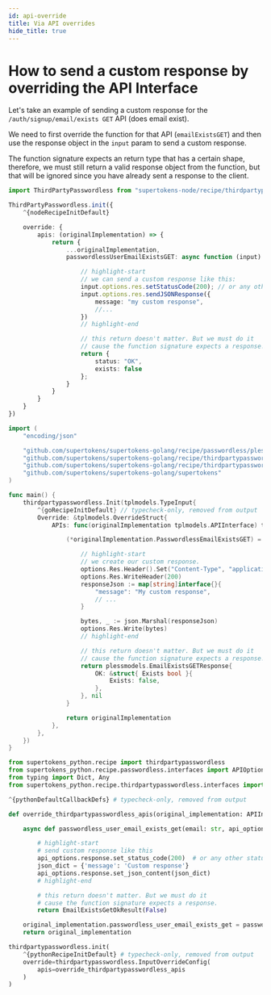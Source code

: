 ```yaml
---
id: api-override
title: Via API overrides
hide_title: true
---
```



# How to send a custom response by overriding the API Interface

Let's take an example of sending a custom response for the `/auth/signup/email/exists GET` API (does email exist).

We need to first override the function for that API (`emailExistsGET`) and then use the response object in the `input` param to send a custom response.

The function signature expects an return type that has a certain shape, therefore, we must still return a valid response object from the function, but that will be ignored since you have already sent a response to the client.

<BackendSDKTabs>
<TabItem value="nodejs">

```ts
import ThirdPartyPasswordless from "supertokens-node/recipe/thirdpartypasswordless";

ThirdPartyPasswordless.init({
    ^{nodeRecipeInitDefault}

    override: {
        apis: (originalImplementation) => {
            return {
                ...originalImplementation,
                passwordlessUserEmailExistsGET: async function (input) {

                    // highlight-start
                    // we can send a custom response like this:
                    input.options.res.setStatusCode(200); // or any other status code
                    input.options.res.sendJSONResponse({
                        message: "my custom response",
                        //...
                    })
                    // highlight-end

                    // this return doesn't matter. But we must do it
                    // cause the function signature expects a response.
                    return {
                        status: "OK",
                        exists: false
                    };
                }
            }
        }
    }
})
```

</TabItem>
<TabItem value="go">

```go
import (
	"encoding/json"

	"github.com/supertokens/supertokens-golang/recipe/passwordless/plessmodels"
	"github.com/supertokens/supertokens-golang/recipe/thirdpartypasswordless"
	"github.com/supertokens/supertokens-golang/recipe/thirdpartypasswordless/tplmodels"
	"github.com/supertokens/supertokens-golang/supertokens"
)

func main() {
	thirdpartypasswordless.Init(tplmodels.TypeInput{
        ^{goRecipeInitDefault} // typecheck-only, removed from output
		Override: &tplmodels.OverrideStruct{
			APIs: func(originalImplementation tplmodels.APIInterface) tplmodels.APIInterface {

				(*originalImplementation.PasswordlessEmailExistsGET) = func(email, tenantId string, options plessmodels.APIOptions, userContext supertokens.UserContext) (plessmodels.EmailExistsGETResponse, error) {

					// highlight-start
					// we create our custom response.
					options.Res.Header().Set("Content-Type", "application/json; charset=utf-8")
					options.Res.WriteHeader(200)
					responseJson := map[string]interface{}{
						"message": "My custom response",
						// ...
					}

					bytes, _ := json.Marshal(responseJson)
					options.Res.Write(bytes)
					// highlight-end

					// this return doesn't matter. But we must do it
					// cause the function signature expects a response.
					return plessmodels.EmailExistsGETResponse{
						OK: &struct{ Exists bool }{
							Exists: false,
						},
					}, nil
				}

				return originalImplementation
			},
		},
	})
}
```

</TabItem>
<TabItem value="python">

```python
from supertokens_python.recipe import thirdpartypasswordless
from supertokens_python.recipe.passwordless.interfaces import APIOptions, EmailExistsGetOkResult
from typing import Dict, Any
from supertokens_python.recipe.thirdpartypasswordless.interfaces import APIInterface

^{pythonDefaultCallbackDefs} # typecheck-only, removed from output

def override_thirdpartypasswordless_apis(original_implementation: APIInterface):

    async def passwordless_user_email_exists_get(email: str, api_options: APIOptions, user_context: Dict[str, Any]):

        # highlight-start
        # send custom response like this
        api_options.response.set_status_code(200)  # or any other status code
        json_dict = {'message': 'Custom response'}
        api_options.response.set_json_content(json_dict)
        # highlight-end

        # this return doesn't matter. But we must do it
        # cause the function signature expects a response.
        return EmailExistsGetOkResult(False)

    original_implementation.passwordless_user_email_exists_get = passwordless_user_email_exists_get
    return original_implementation

thirdpartypasswordless.init(
    ^{pythonRecipeInitDefault} # typecheck-only, removed from output
    override=thirdpartypasswordless.InputOverrideConfig(
        apis=override_thirdpartypasswordless_apis
    )
)
```

</TabItem>
</BackendSDKTabs>